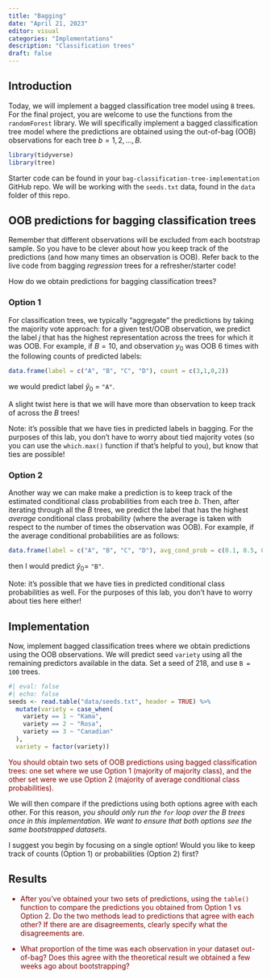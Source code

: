 ```yaml
---
title: "Bagging"
date: "April 21, 2023"
editor: visual
categories: "Implementations"
description: "Classification trees"
draft: false
---
```


## Introduction

Today, we will implement a bagged classification tree model using `B` trees. For the final project, you are welcome to use the functions from the `randomForest` library. We will specifically implement a bagged classification tree model where the predictions are obtained using the out-of-bag (OOB) observations for each tree $b = 1, 2, \ldots, B$.

```r
library(tidyverse)
library(tree)
```

Starter code can be found in your `bag-classification-tree-implementation` GitHub repo. We will be working with the `seeds.txt` data, found in the `data` folder of this repo.

## OOB predictions for bagging classification trees

Remember that different observations will be excluded from each bootstrap sample. So you have to be clever about how you keep track of the predictions (and how many times an observation is OOB). Refer back to the live code from bagging *regression* trees for a refresher/starter code!

How do we obtain predictions for bagging classification trees?

### Option 1

For classification trees, we typically "aggregate" the predictions by taking the majority vote approach: for a given test/OOB observation, we predict the label $j$ that has the highest representation across the trees for which it was OOB. For example, if $B = 10$, and observation $y_{0}$ was OOB 6 times with the following counts of predicted labels:

```r
data.frame(label = c("A", "B", "C", "D"), count = c(3,1,0,2))
```

we would predict label $\hat{y}_{0}$ = `"A"`.

A slight twist here is that we will have more than observation to keep track of across the $B$ trees!

::: callout-note
Note: it's possible that we have ties in predicted labels in bagging. For the purposes of this lab, you don't have to worry about tied majority votes (so you can use the `which.max()` function if that's helpful to you), but know that ties are possible!
:::

### Option 2

Another way we can make make a prediction is to keep track of the estimated conditional class probabilities from each tree $b$. Then, after iterating through all the $B$ trees, we predict the label that has the highest *average* conditional class probability (where the average is taken with respect to the number of times the observation was OOB). For example, if the average conditional probabilities are as follows:

```r
data.frame(label = c("A", "B", "C", "D"), avg_cond_prob = c(0.1, 0.5, 0, 0.4))
```

then I would predict $\hat{y}_{0} =$ `"B"`.

::: callout-note
Note: it's possible that we have ties in predicted conditional class probabilities as well. For the purposes of this lab, you don't have to worry about ties here either!
:::

## Implementation

Now, implement bagged classification trees where we obtain predictions using the OOB observations. We will predict seed `variety` using all the remaining predictors available in the data. Set a seed of 218, and use `B = 100` trees.

```r
#| eval: false
#| echo: false
seeds <- read.table("data/seeds.txt", header = TRUE) %>%
  mutate(variety = case_when(
    variety == 1 ~ "Kama",
    variety == 2 ~ "Rosa",
    variety == 3 ~ "Canadian"
  ),
  variety = factor(variety))
```

::: {style="color: maroon"}
You should obtain two sets of OOB predictions using bagged classification trees: one set where we use Option 1 (majority of majority class), and the other set were we use Option 2 (majority of average conditional class probabilities).
:::

We will then compare if the predictions using both options agree with each other. For this reason, *you should only run the `for` loop over the* $B$ *trees once in this implementation. We want to ensure that both options see the same bootstrapped datasets.*

::: callout-note
I suggest you begin by focusing on a single option! Would you like to keep track of counts (Option 1) or probabilities (Option 2) first?
:::

## Results

::: {style="color: maroon"}
-   After you've obtained your two sets of predictions, using the `table()` function to compare the predictions you obtained from Option 1 vs Option 2. Do the two methods lead to predictions that agree with each other? If there are are disagreements, clearly specify what the disagreements are.

-   What proportion of the time was each observation in your dataset out-of-bag? Does this agree with the theoretical result we obtained a few weeks ago about bootstrapping?
:::
